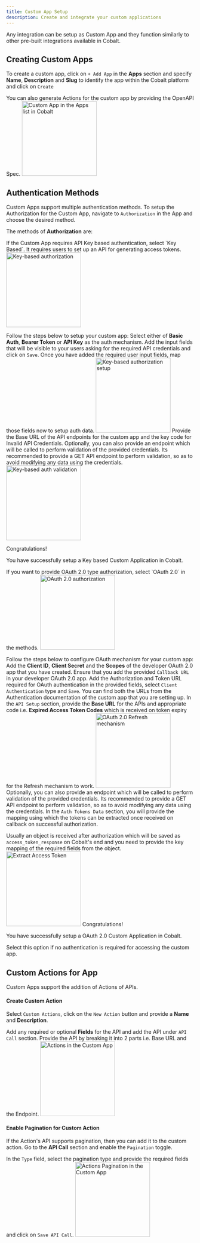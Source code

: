 ```yaml
---
title: Custom App Setup
description: Create and integrate your custom applications
---
```

Any integration can be setup as Custom App and they function similarly to other pre-built integrations available in Cobalt.

## Creating Custom Apps

To create a custom app, click on `+ Add App` in the **Apps** section and specify **Name**, **Description** and **Slug** to identify the app within the Cobalt platform and click on `Create`

<Tip>
You can also generate Actions for the custom app by providing the OpenAPI Spec.
</Tip>

<img height="200" src="/images/Guides/Platform/custom-app.png" alt="Custom App in the Apps list in Cobalt"/>

## Authentication Methods
Custom Apps support multiple authentication methods. To setup the Authorization for the Custom App, navigate to `Authorization` in the App and choose the desired method.

The methods of **Authorization** are: 

<Accordion title="Key Based ">
  If the Custom App requires API Key based authentication, select `Key Based`. It requires users to set up an API for generating access tokens.
<img height="200" src="/images/Guides/Platform/key.png" alt="Key-based authorization"/>

Follow the steps below to setup your custom app:
<Steps>
  <Step title="Select Key Auth type">
    Select either of **Basic Auth**, **Bearer Token** or **API Key** as the auth mechanism.
  </Step>
  <Step title="Configure User Input Fields">
    Add the input fields that will be visible to your users asking for the required API credentials and click on `Save`.
  </Step>
  <Step title="Map Auth fields">
    Once you have added the required user input fields, map those fields now to setup auth data.
   <img height="200" src="/images/Guides/Platform/key-setup.png" alt="Key-based authorization setup"/> 
    </Step>
<Step title="Add Base URL">
    Provide the Base URL of the API endpoints for the custom app and the key code for Invalid API Credentials.
  </Step>
  <Step title="Setup Identifier and Validation">
    Optionally, you can also provide an endpoint which will be called to perform validation of the provided credentials.
    <Tip>
    Its recommended to provide a GET API endpoint to perform validation, so as to avoid modifying any data using the credentials.
    </Tip>
    <img height="200" src="/images/Guides/Platform/key-valid.png" alt="Key-based auth validation"/> 
  </Step>
</Steps>

<Check>
Congratulations!

You have successfully setup a Key based Custom Application in Cobalt.
</Check>


</Accordion>

<Accordion title="OAuth 2.0 ">
If you want to provide OAuth 2.0 type authorization, select `OAuth 2.0` in the methods. 

<img height="200" src="/images/Guides/Platform/oauth_setup.png" alt="OAuth 2.0 authorization"/>

Follow the steps below to configure OAuth mechanism for your custom app:
<Steps>
  <Step title="Provide OAuth Credentials">
    Add the **Client ID**, **Client Secret** and the **Scopes** of the developer OAuth 2.0 app that you have created.
    <Warning>
Ensure that you add the provided `Callback URL` in your developer OAuth 2.0 app.
    </Warning>
  </Step>
  <Step title="Add Authorization and Token URL">
    Add the Authorization and Token URL required for OAuth authentication in the provided fields, select `Client Authentication` type and `Save`. 
    <Info>
You can find both the URLs from the Authentication documentation of the custom app that you are setting up.
    </Info>
  </Step>
  <Step title="Setup Refresh Mechanism and API Base URL">
    In the `API Setup` section, provide the **Base URL** for the APIs and appropriate code i.e. **Expired Access Token Codes** which is received on token expiry for the Refresh mechanism to work.
    <img height="200" src="/images/Guides/Platform/oauth_refresh.png" alt="OAuth 2.0 Refresh mechanism"/>
  </Step>
    <Step title="Setup Identifier and Validation">
    Optionally, you can also provide an endpoint which will be called to perform validation of the provided credentials.
    <Tip>
    Its recommended to provide a GET API endpoint to perform validation, so as to avoid modifying any data using the credentials.
    </Tip>
  </Step>
  <Step title="Extract Access Token & Refresh Token">
  In the `Auth Tokens Data` section, you will provide the mapping using which the tokens can be extracted once received on callback on successful authorization.

  Usually an object is received after authorization which will be saved as `access_token_response` on Cobalt's end and you need to provide the key mapping of the required fields from the object.
  <img height="200" src="/images/Guides/Platform/oauth_tokens.png" alt="Extract Access Token"/>
  </Step>
</Steps>
<Check>
Congratulations!

You have successfully setup a OAuth 2.0 Custom Application in Cobalt.
</Check>

</Accordion>

<Accordion title="No Auth">
Select this option if no authentication is required for accessing the custom app.
</Accordion>

## Custom Actions for App
Custom Apps support the addition of Actions of APIs.

#### Create Custom Action

Select `Custom Actions`, click on the `New Action` button and provide a **Name** and **Description**.

Add any required or optional **Fields** for the API and add the API under `API Call` section.
<Note>
Provide the API by breaking it into 2 parts i.e. Base URL and the Endpoint.
</Note>
<img height="200" src="/images/Guides/Platform/actions.png" alt="Actions in the Custom App"/>

#### Enable Pagination for Custom Action
If the Action's API supports pagination, then you can add it to the custom action. Go to the **API Call** section and enable the `Pagination` toggle.

In the `Type` field, select the pagination type and provide the required fields and click on `Save API Call`.
<img height="200" src="/images/Guides/Platform/action_pagination.png" alt="Actions Pagination in the Custom App"/>